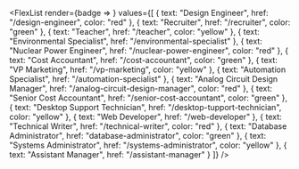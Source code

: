 

<FlexList
  render={badge => <Badge badge={badge} key={badge.text} m={1} />}
  values={[
    { text: "Design Engineer", href: "/design-engineer", color: "red" },
    { text: "Recruiter", href: "/recruiter", color: "green" },
    { text: "Teacher", href: "/teacher", color: "yellow" },
    { text: "Environmental Specialist", href: "/environmental-specialist" },
    {
      text: "Nuclear Power Engineer",
      href: "/nuclear-power-engineer",
      color: "red"
    },
    { text: "Cost Accountant", href: "/cost-accountant", color: "green" },
    { text: "VP Marketing", href: "/vp-marketing", color: "yellow" },
    { text: "Automation Specialist", href: "/automation-specialist" },
    {
      text: "Analog Circuit Design Manager",
      href: "/analog-circuit-design-manager",
      color: "red"
    },
    {
      text: "Senior Cost Accountant",
      href: "/senior-cost-accountant",
      color: "green"
    },
    {
      text: "Desktop Support Technician",
      href: "/desktop-tupport-technician",
      color: "yellow"
    },
    { text: "Web Developer", href: "/web-developer" },
    { text: "Technical Writer", href: "/technical-writer", color: "red" },
    {
      text: "Database Administrator",
      href: "database-administrator",
      color: "green"
    },
    {
      text: "Systems Administrator",
      href: "/systems-administrator",
      color: "yellow"
    },
    { text: "Assistant Manager", href: "/assistant-manager" }
  ]}
/>
